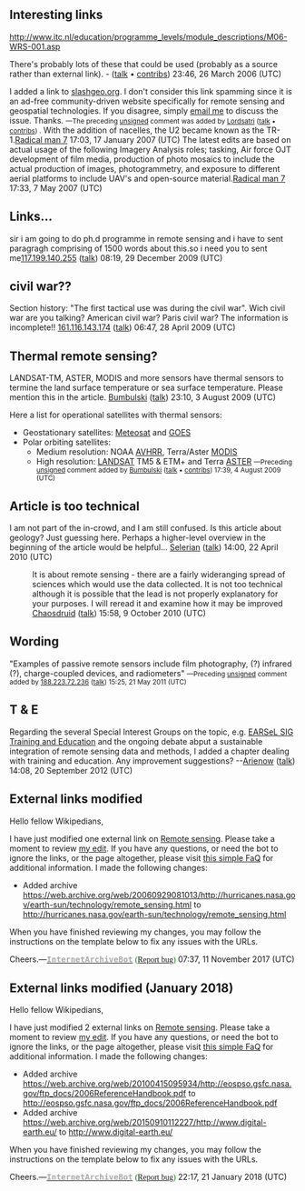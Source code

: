 {{Vital article|level=4|topic=Geography|class=Start}}
{{WikiProjectBannerShell|1=
{{WikiProject Physics |class=Start |importance=mid}}
{{WikiProject Weather Data and Instrumentation |class=Start |importance=high}}
{{WikiProject Spaceflight |class=Start |importance=mid}}
{{WikiProject Robotics |class=Start |importance=high |attention=no |past-selected=no}}
{{WikiProject Maps |class=Start |auto=Inherit |importance=high}}
{{WikiProject Internet |class=Start}}
}}

==Interesting links==
http://www.itc.nl/education/programme_levels/module_descriptions/M06-WRS-001.asp

There's probably lots of these that could be used (probably as a source rather than external link). - [[User:Samsara|{{{2|Samsara}}}]] ([[User talk:Samsara|talk]] • [[Special:Contributions/Samsara|contribs]]) 23:46, 26 March 2006 (UTC)

I added a link to [http://slashgeo.org slashgeo.org]. I don't consider this link spamming since it is an ad-free community-driven website specifically for remote sensing and geospatial technologies. If you disagree, simply [mailto:alexandre.leroux@ec.gc.ca email me] to discuss the issue. Thanks. <small>—The preceding [[Wikipedia:Sign your posts on talk pages|unsigned]] comment was added by [[User:Lordsatri|Lordsatri]] ([[User talk:Lordsatri|talk]] • [[Special:Contributions/Lordsatri|contribs]]) {{{2|}}}.</small>
With the addition of nacelles, the U2 became known as the TR-1.[[User:Radical man 7|Radical man 7]] 17:03, 17 January 2007 (UTC)
The latest edits are based on actual usage of the following Imagery Analysis roles; tasking, Air force OJT development of film media, production of photo mosaics to include the actual production of images, photogrammetry, and exposure to different aerial platforms to include UAV's and open-source material.[[User:Radical man 7|Radical man 7]] 17:33, 7 May 2007 (UTC)

== Links... ==


sir i am going to do ph.d programme in remote sensing and i have to sent paragragh comprising of 1500 words about this.so i need you to sent me[[Special:Contributions/117.199.140.255|117.199.140.255]] ([[User talk:117.199.140.255|talk]]) 08:19, 29 December 2009 (UTC)

== civil war?? ==

Section history: "The first tactical use was during the civil war". Wich civil war are you talking? American civil war? Paris civil war? 
The information is incomplete!!
[[Special:Contributions/161.116.143.174|161.116.143.174]] ([[User talk:161.116.143.174|talk]]) 06:47, 28 April 2009 (UTC)

== Thermal remote sensing? ==

LANDSAT-TM, ASTER, MODIS and more sensors have thermal sensors to termine the land surface temperature or sea surface temperature. Please mention this in the article. [[User:Bumbulski|Bumbulski]] ([[User talk:Bumbulski|talk]]) 23:10, 3 August 2009 (UTC)

Here a list for operational satellites with thermal sensors:
* Geostationary satellites: [[Meteosat]] and [[GOES]]
* Polar orbiting satellites:
** Medium resolution: NOAA [[AVHRR]], Terra/Aster [[MODIS]]
** High resolution: [[LANDSAT]] TM5 & ETM+ and Terra [[Advanced Spaceborne Thermal Emission and Reflection Radiometer|ASTER]]  <small><span class="autosigned">—Preceding [[Wikipedia:Signatures|unsigned]] comment added by [[User:Bumbulski|Bumbulski]] ([[User talk:Bumbulski|talk]] • [[Special:Contributions/Bumbulski|contribs]]) 17:39, 4 August 2009 (UTC)</span></small><!-- Template:Unsigned --> <!--Autosigned by SineBot-->

== Article is too technical ==

I am not part of the in-crowd, and I am still confused. Is this article about geology? Just guessing here. Perhaps a higher-level overview in the beginning of the article would be helpful... [[User:Selerian|Selerian]] ([[User talk:Selerian|talk]]) 14:00, 22 April 2010 (UTC)

:It is about remote sensing - there are a fairly wideranging spread of sciences which would use the data collected. It is not too technical although it is possible that the lead is not properly explanatory for your purposes. I will reread it and examine how it may be improved
:[[User:Chaosdruid|Chaosdruid]] ([[User talk:Chaosdruid|talk]]) 15:58, 9 October 2010 (UTC)

== Wording ==

"Examples of passive remote sensors include film photography, (?) infrared (?), charge-coupled devices, and radiometers"  <span style="font-size: smaller;" class="autosigned">—Preceding [[Wikipedia:Signatures|unsigned]] comment added by [[Special:Contributions/188.223.72.236|188.223.72.236]] ([[User talk:188.223.72.236|talk]]) 15:25, 21 May 2011 (UTC)</span><!-- Template:UnsignedIP --> <!--Autosigned by SineBot-->


== T & E ==

Regarding the several Special Interest Groups on the topic, e.g. [http://www.earsel.org/SIG/ET/index.php EARSeL SIG Training and Education] and the ongoing debate abput a sustainable integration of remote sensing data and methods, I added a chapter dealing with training and education. Any improvement suggestions? --[[User:Arienow|Arienow]] ([[User talk:Arienow|talk]]) 14:08, 20 September 2012 (UTC)

== External links modified ==

Hello fellow Wikipedians,

I have just modified one external link on [[Remote sensing]]. Please take a moment to review [[special:diff/809766450|my edit]]. If you have any questions, or need the bot to ignore the links, or the page altogether, please visit [[User:Cyberpower678/FaQs#InternetArchiveBot|this simple FaQ]] for additional information. I made the following changes:
*Added archive https://web.archive.org/web/20060929081013/http://hurricanes.nasa.gov/earth-sun/technology/remote_sensing.html to http://hurricanes.nasa.gov/earth-sun/technology/remote_sensing.html

When you have finished reviewing my changes, you may follow the instructions on the template below to fix any issues with the URLs.

{{sourcecheck|checked=false|needhelp=}}

Cheers.—[[User:InternetArchiveBot|'''<span style="color:darkgrey;font-family:monospace">InternetArchiveBot</span>''']] <span style="color:green;font-family:Rockwell">([[User talk:InternetArchiveBot|Report bug]])</span> 07:37, 11 November 2017 (UTC)

== External links modified (January 2018) ==

Hello fellow Wikipedians,

I have just modified 2 external links on [[Remote sensing]]. Please take a moment to review [[special:diff/821667084|my edit]]. If you have any questions, or need the bot to ignore the links, or the page altogether, please visit [[User:Cyberpower678/FaQs#InternetArchiveBot|this simple FaQ]] for additional information. I made the following changes:
*Added archive https://web.archive.org/web/20100415095934/http://eospso.gsfc.nasa.gov/ftp_docs/2006ReferenceHandbook.pdf to http://eospso.gsfc.nasa.gov/ftp_docs/2006ReferenceHandbook.pdf
*Added archive https://web.archive.org/web/20150910112227/http://www.digital-earth.eu/ to http://www.digital-earth.eu/

When you have finished reviewing my changes, you may follow the instructions on the template below to fix any issues with the URLs.

{{sourcecheck|checked=false|needhelp=}}

Cheers.—[[User:InternetArchiveBot|'''<span style="color:darkgrey;font-family:monospace">InternetArchiveBot</span>''']] <span style="color:green;font-family:Rockwell">([[User talk:InternetArchiveBot|Report bug]])</span> 22:17, 21 January 2018 (UTC)
